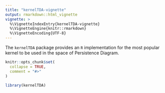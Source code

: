 ```yaml
---
title: "kernelTDA-vignette"
output: rmarkdown::html_vignette
vignette: >
  %\VignetteIndexEntry{kernelTDA-vignette}
  %\VignetteEngine{knitr::rmarkdown}
  %\VignetteEncoding{UTF-8}
---
```

The `kernelTDA` package provides an `R` implementation for the most popular kernel to be used in the space of Persistence Diagram. 
```r
knitr::opts_chunk$set(
  collapse = TRUE,
  comment = "#>"
)
```

```r
library(kernelTDA)
```
